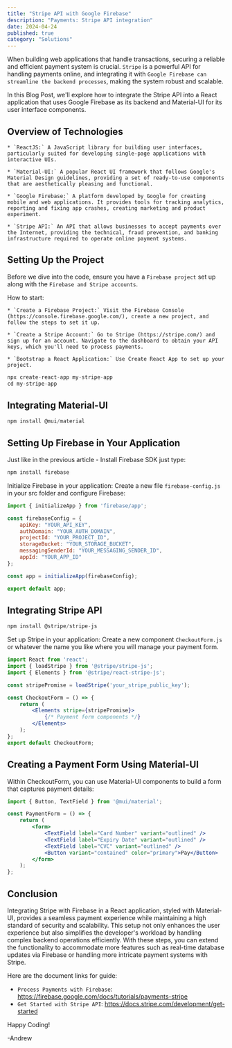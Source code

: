 ```yaml
---
title: "Stripe API with Google Firebase"
description: "Payments: Stripe API integration"
date: 2024-04-24
published: true
category: "Solutions"
---
```


When building web applications that handle transactions, securing a reliable and efficient payment system is crucial. `Stripe` is a powerful API for handling payments online, and integrating it with `Google Firebase can streamline the backend processes`, making the system robust and scalable. 

In this Blog Post, we'll explore how to integrate the Stripe API into a React application that uses Google Firebase as its backend and Material-UI for its user interface components.

## Overview of Technologies

    * `ReactJS:` A JavaScript library for building user interfaces, particularly suited for developing single-page applications with interactive UIs.

    * `Material-UI:` A popular React UI framework that follows Google's Material Design guidelines, providing a set of ready-to-use components that are aesthetically pleasing and functional.

    * `Google Firebase:` A platform developed by Google for creating mobile and web applications. It provides tools for tracking analytics, reporting and fixing app crashes, creating marketing and product experiment.

    * `Stripe API:` An API that allows businesses to accept payments over the Internet, providing the technical, fraud prevention, and banking infrastructure required to operate online payment systems.

## Setting Up the Project

Before we dive into the code, ensure you have a `Firebase project` set up along with the `Firebase and Stripe accounts`. 

How to start:

    * `Create a Firebase Project:` Visit the Firebase Console (https://console.firebase.google.com/), create a new project, and follow the steps to set it up.

    * `Create a Stripe Account:` Go to Stripe (https://stripe.com/) and sign up for an account. Navigate to the dashboard to obtain your API keys, which you'll need to process payments.

    * `Bootstrap a React Application:` Use Create React App to set up your project.

```jsx
npx create-react-app my-stripe-app
cd my-stripe-app
```

## Integrating Material-UI


```jsx
npm install @mui/material
```

## Setting Up Firebase in Your Application

Just like in the previous article - Install Firebase SDK just type:

```jsx
npm install firebase
```

Initialize Firebase in your application:
Create a new file `firebase-config.js` in your src folder and configure Firebase:

```jsx
import { initializeApp } from 'firebase/app';

const firebaseConfig = {
    apiKey: "YOUR_API_KEY",
    authDomain: "YOUR_AUTH_DOMAIN",
    projectId: "YOUR_PROJECT_ID",
    storageBucket: "YOUR_STORAGE_BUCKET",
    messagingSenderId: "YOUR_MESSAGING_SENDER_ID",
    appId: "YOUR_APP_ID"
};

const app = initializeApp(firebaseConfig);

export default app;
```

## Integrating Stripe API

```jsx
npm install @stripe/stripe-js
```

Set up Stripe in your application:
Create a new component `CheckoutForm.js` or whatever the name you like where you will manage your payment form.

```jsx
import React from 'react';
import { loadStripe } from '@stripe/stripe-js';
import { Elements } from '@stripe/react-stripe-js';

const stripePromise = loadStripe('your_stripe_public_key');

const CheckoutForm = () => {
    return (
        <Elements stripe={stripePromise}>
            {/* Payment form components */}
        </Elements>
    );
};
export default CheckoutForm;
```

## Creating a Payment Form Using Material-UI

Within CheckoutForm, you can use Material-UI components to build a form that captures payment details:

```jsx
import { Button, TextField } from '@mui/material';

const PaymentForm = () => {
    return (
        <form>
            <TextField label="Card Number" variant="outlined" />
            <TextField label="Expiry Date" variant="outlined" />
            <TextField label="CVC" variant="outlined" />
            <Button variant="contained" color="primary">Pay</Button>
        </form>
    );
};
```

## Conclusion

Integrating Stripe with Firebase in a React application, styled with Material-UI, provides a seamless payment experience while maintaining a high standard of security and scalability. This setup not only enhances the user experience but also simplifies the developer's workload by handling complex backend operations efficiently. With these steps, you can extend the functionality to accommodate more features such as real-time database updates via Firebase or handling more intricate payment systems with Stripe.

Here are the document links for guide:

* `Process Payments with Firebase`: https://firebase.google.com/docs/tutorials/payments-stripe
* `Get Started with Stripe API`: https://docs.stripe.com/development/get-started

Happy Coding!

 -Andrew